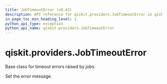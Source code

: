```yaml
---
title: JobTimeoutError (v0.42)
description: API reference for qiskit.providers.JobTimeoutError in qiskit v0.42
in_page_toc_min_heading_level: 1
python_api_type: exception
python_api_name: qiskit.providers.JobTimeoutError
---
```


<span id="qiskit-providers-jobtimeouterror" />

# qiskit.providers.JobTimeoutError

<Class id="qiskit.providers.JobTimeoutError" isDedicatedPage={true} github="https://github.com/qiskit/qiskit/tree/stable/0.23/qiskit/providers/exceptions.py" signature="JobTimeoutError(*message)" modifiers="exception">
  Base class for timeout errors raised by jobs.

  Set the error message.
</Class>

